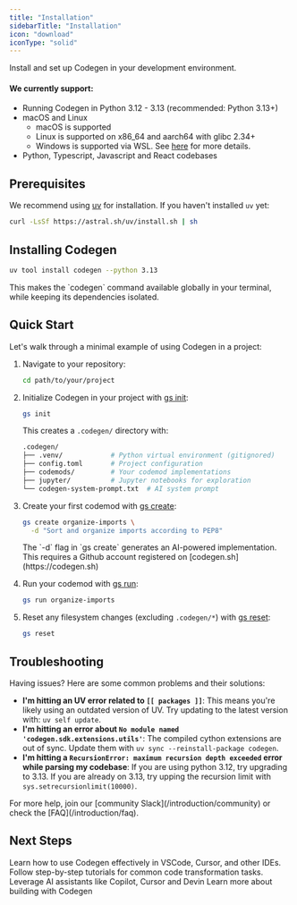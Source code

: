 ```yaml
---
title: "Installation"
sidebarTitle: "Installation"
icon: "download"
iconType: "solid"
---
```


Install and set up Codegen in your development environment.

#### We currently support:
- Running Codegen in Python 3.12 - 3.13 (recommended: Python 3.13+)
- macOS and Linux
  - macOS is supported
  - Linux is supported on x86_64 and aarch64 with glibc 2.34+
  - Windows is supported via WSL. See [here](https://graph-sitter.com/building-with-codegen/codegen-with-wsl) for more details.
- Python, Typescript, Javascript and React codebases

## Prerequisites

We recommend using [uv](https://github.com/astral-sh/uv) for installation. If you haven't installed `uv` yet:
```bash
curl -LsSf https://astral.sh/uv/install.sh | sh
```

## Installing Codegen

```bash
uv tool install codegen --python 3.13
```


<Note>
This makes the `codegen` command available globally in your terminal, while keeping its dependencies isolated.
</Note>

## Quick Start

Let's walk through a minimal example of using Codegen in a project:

1. Navigate to your repository:
   ```bash
   cd path/to/your/project
   ```

2. Initialize Codegen in your project with [gs init](/cli/init):
   ```bash
   gs init
   ```

   This creates a `.codegen/` directory with:
   ```bash
   .codegen/
   ├── .venv/            # Python virtual environment (gitignored)
   ├── config.toml       # Project configuration
   ├── codemods/         # Your codemod implementations
   ├── jupyter/          # Jupyter notebooks for exploration
   └── codegen-system-prompt.txt  # AI system prompt
   ```

3. Create your first codemod with [gs create](/cli/create):
   ```bash
   gs create organize-imports \
     -d "Sort and organize imports according to PEP8"
   ```
    <Note>
        The `-d` flag in `gs create` generates an AI-powered implementation. This requires a Github account registered on [codegen.sh](https://codegen.sh)
    </Note>



4. Run your codemod with [gs run](/cli/run):
   ```bash
   gs run organize-imports
   ```

5. Reset any filesystem changes (excluding `.codegen/*`) with [gs reset](/cli/reset):
   ```bash
   gs reset
   ```

## Troubleshooting

Having issues? Here are some common problems and their solutions:

- **I'm hitting an UV error related to `[[ packages ]]`**: This means you're likely using an outdated version of UV. Try updating to the latest version with: `uv self update`.
- **I'm hitting an error about `No module named 'codegen.sdk.extensions.utils'`**: The compiled cython extensions are out of sync. Update them with `uv sync --reinstall-package codegen`.
- **I'm hitting a `RecursionError: maximum recursion depth exceeded` error while parsing my codebase**: If you are using python 3.12, try upgrading to 3.13. If you are already on 3.13, try upping the recursion limit with `sys.setrecursionlimit(10000)`.

<Note>
For more help, join our [community Slack](/introduction/community) or check the [FAQ](/introduction/faq).
</Note>

## Next Steps

<CardGroup cols={2}>
  <Card
    title="IDE Integration"
    icon="window"
    href="/introduction/ide-usage"
  >
    Learn how to use Codegen effectively in VSCode, Cursor, and other IDEs.
  </Card>
  <Card
    title="Tutorials"
    icon="graduation-cap"
    href="/tutorials/at-a-glance"
  >
    Follow step-by-step tutorials for common code transformation tasks.
  </Card>
  <Card
    title="Work with AI"
    icon="microchip"
    href="/introduction/work-with-ai"
  >
    Leverage AI assistants like Copilot, Cursor and Devin
    </Card>
  <Card
    title="Guides"
    icon="hammer"
    href="/building-with-codegen/at-a-glance"
  >
    Learn more about building with Codegen
    </Card>

</CardGroup>
